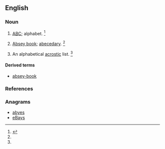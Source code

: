 ==English==

===Noun===
{{en-noun}}

# {{context|obsolete|lang=en}} [[ABC]]; alphabet. {{defdate|First attested around 1150 to 1350.}}<ref name=SOED>{{reference-book | last =| first = | authorlink =  | coauthors =  | editor =Brown, Lesley  | others =  | title = The Shorter Oxford English Dictionary | origdate =  | origyear = 1933| origmonth =  | url =  | format =  | accessdate =  | accessyear =  | accessmonth =  | edition = 5th | date =  | year =2003| month =  | publisher =Oxford University Press  | location =Oxford, UK | language =  | id =  | doi = | isbn =978-0-19-860575-7 | lccn = | ol = | pages =9| chapter =  | chapterurl =  | quote =}}</ref>
# {{context|obsolete|lang=en}} [[absey book|Absey book]]; [[abecedary]]. {{defdate|First attested around 1150 to 1350.}}<ref name=SOED/>
# {{context|obsolete|lang=en}} An alphabetical [[acrostic]] list. {{defdate|First attested around 1150 to 1350.}}<ref name=SOED/>

====Derived terms====
* [[absey-book]]

===References===
<references/>

===Anagrams===
* [[abyes#English|abyes]]
* [[eBays#English|eBays]]